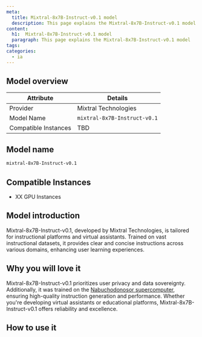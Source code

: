 ```yaml
---
meta:
  title: Mixtral-8x7B-Instruct-v0.1 model
  description: This page explains the Mixtral-8x7B-Instruct-v0.1 model
content:
  h1:  Mixtral-8x7B-Instruct-v0.1 model
  paragraph: This page explains the Mixtral-8x7B-Instruct-v0.1 model
tags: 
categories:
  - ia
---
```


## Model overview

| Attribute       | Details                            |
|-----------------|------------------------------------|
| Provider        | Mixtral Technologies               |
| Model Name      | `mixtral-8x7B-Instruct-v0.1`       |
| Compatible Instances | TBD                           |

## Model name

```bash
mixtral-8x7B-Instruct-v0.1
```

## Compatible Instances

- XX GPU Instances

## Model introduction

Mixtral-8x7B-Instruct-v0.1, developed by Mixtral Technologies, is tailored for instructional platforms and virtual assistants.
Trained on vast instructional datasets, it provides clear and concise instructions across various domains, enhancing user learning experiences.

## Why you will love it

Mixtral-8x7B-Instruct-v0.1 prioritizes user privacy and data sovereignty. Additionally, it was trained on the [Nabuchodonosor supercomputer](https://www.scaleway.com/en/ai-supercomputers/), ensuring high-quality instruction generation and performance.
Whether you're developing virtual assistants or educational platforms, Mixtral-8x7B-Instruct-v0.1 offers reliability and excellence.

## How to use it 
